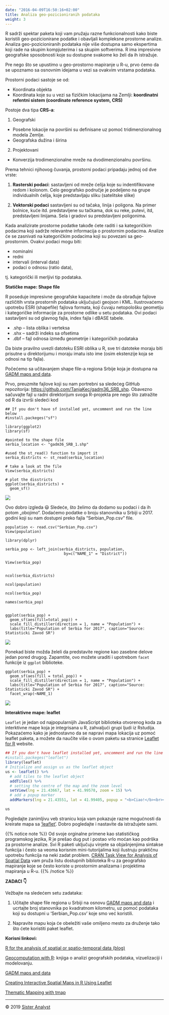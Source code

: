 ```yaml
---
date: "2016-04-09T16:50:16+02:00"
title: Analiza geo-pozicioniranih podataka
weight: 3
---
```


R sadrži spektar paketa koji vam pružaju razne funkcionalnosti kako biste koristili geo-pozicionirane podatke i obavljali kompleksne prostorne analize. Analiza geo-pozicioniranih podataka nije više dostupna samo ekspertima koji rade na skupim kompjuterima i sa skupim softverima. R ima impresivne geografske sposobnosti koje su dostupne svakome ko želi da ih istražuje. 

Pre nego što se upustimo u geo-prostorno mapiranje u R-u, prvo ćemo da se upoznamo sa osnovnim idejama u vezi sa ovakvim vrstama podataka.

Prostorni podaci sastoje se od:

- Koordinata objekta
- Koordinata  koje su u vezi sa fizičkim lokacijama na Zemlji: **koordinatni refentni sistem (coordinate reference system, CRS)**

Postoje dva tipa **CRS-a**:

1) Geografski

  * Posebne lokacije na površini su definisane uz pomoć tridimenzionalnog modela Zemlje. 
  * Geografska dužina i širina

2) Projektovani

  *	Konverzija trodimenzionalne mreže na dvodimenzionalnu površinu.

Prema tehnici njihovog čuvanja, prostorni podaci pripadaju jednoj od dve vrste:

1)	**Rasterski podaci**: sastavljeni od mreže ćelija koje su indentifikovane redom i kolonom. Celo geografsko područje je podeljeno na grupe individualnih ćelija, koje predstavljaju sliku (satelitske slike)

2) **Vektorski podaci** sastavljeni su od tačaka, linija i poligona. Na primer bolnice, kuće itd. predstavljene su tačkama, dok su reke, putevi, itd, predstavljeni linijama. Sela i gradovi su predstavljeni poligonima.

Kada analizirate prostorne podatke takođe ćete raditi i sa kategoričkim podacima koji sadrže relevantne informacija o prostornim podacima. Analize će se zasnivati na kategoričkim podacima koji su povezani sa geo-prostornim. Ovakvi podaci mogu biti:

* nominalni
*	redni
*	intervali (interval data)
*	podaci o odnosu  (ratio data),

tj. kategorički ili merljivi tip podataka.

**Statičke mape: Shape file** 

R poseduje impresivne geografske kapacitete i može da obrađuje fajlove različitih vrsta prostornih podataka uključujući geojson i KML. Ilustrovaćemo upotrebu ESRI (shapefile) fajlova formata, koji čuvaju netopološku geometiju i kategoričke informacije za prostorne odlike u setu podataka. Ovi podaci sastavljeni su od glavnog fajla, index fajla i dBASE tabele.

-	.shp – lista oblika i verteksa
-	.shx – sadrži indeks sa ofsetima
-	.dbf – fajl odnosa između geometrije i kategoričkih podataka

Da biste pravilno uvezli datoteku ESRI oblika u R, sve tri datoteke moraju biti prisutne u direktorijumu i moraju imatu isto ime (osim ekstenzije koja se odnosi na tip fajla).

Počećemo sa učitavanjem shape file-a regiona Srbije koja je dostupna na [GADM maps and data](https://gadm.org/download_country_v3.html).

Prvo, preuzmite fajlove koji su nam portrebni sa sledećeg GitHub repozitorija: <https://github.com/TanjaKec/gadm36_SRB_shp>. Obavezno sačuvajte fajl u radni direktorijum svoga R-projekta pre nego što zatražite od R da izvrši sledeći kod

```
## If you don't have sf installed yet, uncomment and run the line below
#install.packeges("sf")

library(ggplot2)
library(sf)

#pointed to the shape file
serbia_location <- "gadm36_SRB_1.shp"

#used the st_read() function to import it
serbia_districts <- st_read(serbia_location)

# take a look at the file
View(serbia_districts)

# plot the disstricts 
ggplot(serbia_districts) + 
  geom_sf()
```

![](/day2/SpatialDA/images/serbia.png?width=40pc)

Ovo dobro izgleda 😃 Sledeće, što želimo da dodamo su podaci i da ih potom „obojimo“. Dodaćemo podatke o broju stanovnika u Srbiji u 2017. godini koji su nam dostupni preko fajla “Serbian_Pop.csv” file.  

```
population <- read.csv("Serbian_Pop.csv")
View(population)

library(dplyr)

serbia_pop <- left_join(serbia_districts, population,
                          by=c("NAME_1" = "District"))

View(serbia_pop)


ncol(serbia_districts)

ncol(population)

ncol(serbia_pop)

names(serbia_pop)


ggplot(serbia_pop) +
  geom_sf(aes(fill=total_pop)) +
  scale_fill_distiller(direction = 1, name = "Population") +
  labs(title="Population of Serbia for 2017", caption="Source: Statisticki Zavod SR")
```

![](/day2/SpatialDA/images/SR_pop_2017.png?width=40pc)

Ponekad biste možda želeli da predstavite regione kao zasebne delove jedan pored drugog. Zapamtite, ovo možete uraditi i upotrebom `facet` funkcije iz `ggplot` biblioteke.

```
ggplot(serbia_pop) +
  geom_sf(aes(fill = total_pop)) +
  scale_fill_distiller(direction = 1, name = "Population") +
  labs(title="Population of Serbia for 2017", caption="Source: Statisticki Zavod SR") +
  facet_wrap(~NAME_1)
```

![](/day2/SpatialDA/images/facet_sr.png?width=40pc)

**Interaktivne mape: leaflet**

`Leaflet` je jedan od najpopularnijih JavaScript biblioteka otvorenog koda za interktivne mape koja je integrisana u R, zahvaljući grupi ljudi iz Rstudija. Pokazaćemo kako je jednostavno da se napravi mapa lokacija uz pomoć leaflet paketa, a možete da naučite više o ovom paketu sa stranice [Leaflet for R](https://rstudio.github.io/leaflet/) website.

```r
## If you don't have leaflet installed yet, uncomment and run the line below
#install.packeges("leaflet")
library(leaflet)
# Initialize and assign us as the leaflet object
us <- leaflet() %>%
  # add tiles to the leaflet object
  addTiles() %>%  
  # setting the centre of the map and the zoom level
  setView(lng = 21.43667, lat = 41.99578, zoom = 15) %>% 
  # add a popup marker 
  addMarkers(lng = 21.43551, lat = 41.99405, popup = "<b>Ciao!</b><br><a href='http://balkansmedia.org/innovation-lab/2nd-media-innovation-lab-master-classes-and-presentations'>2nd Media Innovation Lab! 😀</a>")

us
```

Pogledajte zanimljivu veb stranicu koja vam pokazuje razne mogućnosti da kreirate mapa sa ['leaflet'](https://maptimeboston.github.io/leaflet-intro/). Dobro pogledajte i nastavite da istražujete sami.

{{% notice note %}}
Od svoje orginalne primene kao statističkog programskog jezika, R je prešao dug put i postao vrlo moćan kao podrška za prostorne analize. Svi R paketi uključuju vinjete sa objašnjenjima sintakse funkcija i često sa veoma korisnim mini-tutorijalima koji ilustruju praktičnu upotrebu funkcija na neki zadat problem. [CRAN Task View for Analysis of Spatial Data ](https://cran.r-project.org/web/views/Spatial.html) vam pruža listu dostupnih biblioteka R-u za geografsko mapiranje koje se često koriste u prostornim analizama i projektima mapiranja u R-u. 
{{% /notice %}}


**ZADACI 👇**

Vežbajte na sledećem setu zadataka:

1)	Učitajte shape file regiona u Srbiji na osnovu [GADM maps and data](https://gadm.org/download_country_v3.html) i ucrtajte broj stanovnika po kvadratnom kilometru, uz pomoć podataka koji su dostupni u ‘Serbian_Pop.csv’ koje smo već koristili.

2)	Napravite mapu koja će obeležiti vaše omiljeno mesto za druženje tako što ćete koristiti paket leaflet.



**Korisni linkovi:** 

[R for the analysis of spatial or spatio-temporal data (blog)](https://www.r-spatial.org/)

[Geocomputation with R](https://geocompr.robinlovelace.net/): knjiga o analizi geografskih podataka, vizuelizaciji i modelovanju.

[GADM maps and data](https://gadm.org/download_country_v3.html)

[Creating Interactive Spatial Maps in R Using Leaflet](https://www.earthdatascience.org/courses/earth-analytics/get-data-using-apis/leaflet-r/)

[Thematic Mapping with tmap](https://map-rfun.library.duke.edu/031_thematic_mapping.html)

-----------------------------
© 2019 [Sister Analyst](https://sisteranalyst.org)
